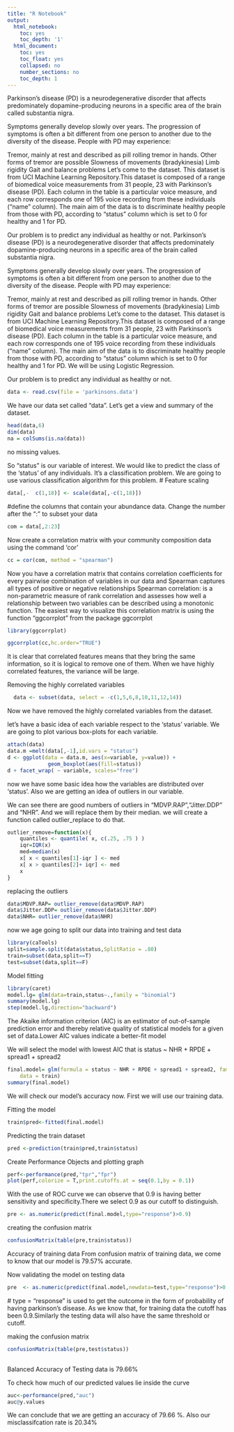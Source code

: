 ```yaml
---
title: "R Notebook"
output:
  html_notebook:
    toc: yes
    toc_depth: '1'
  html_document:
    toc: yes
    toc_float: yes
    collapsed: no
    number_sections: no
    toc_depth: 1
---
```


Parkinson’s disease (PD) is a neurodegenerative disorder that affects predominately dopamine-producing neurons in a specific area of the brain called substantia nigra.

Symptoms generally develop slowly over years. The progression of symptoms is often a bit different from one person to another due to the diversity of the disease. People with PD may experience:

Tremor, mainly at rest and described as pill rolling tremor in hands. Other forms of tremor are possible
Slowness of movements (bradykinesia)
Limb rigidity
Gait and balance problems
Let’s come to the dataset. This dataset is from UCI Machine Learning Repository.This dataset is composed of a range of biomedical voice measurements from 31 people, 23 with Parkinson’s disease (PD). Each column in the table is a particular voice measure, and each row corresponds one of 195 voice recording from these individuals (“name” column). The main aim of the data is to discriminate healthy people from those with PD, according to “status” column which is set to 0 for healthy and 1 for PD.

Our problem is to predict any individual as healthy or not.
Parkinson’s disease (PD) is a neurodegenerative disorder that affects predominately dopamine-producing neurons in a specific area of the brain called substantia nigra.

Symptoms generally develop slowly over years. The progression of symptoms is often a bit different from one person to another due to the diversity of the disease. People with PD may experience:

Tremor, mainly at rest and described as pill rolling tremor in hands. Other forms of tremor are possible
Slowness of movements (bradykinesia)
Limb rigidity
Gait and balance problems
Let’s come to the dataset. This dataset is from UCI Machine Learning Repository.This dataset is composed of a range of biomedical voice measurements from 31 people, 23 with Parkinson’s disease (PD). Each column in the table is a particular voice measure, and each row corresponds one of 195 voice recording from these individuals (“name” column). The main aim of the data is to discriminate healthy people from those with PD, according to “status” column which is set to 0 for healthy and 1 for PD. We will be using Logistic Regression.

Our problem is to predict any individual as healthy or not.
```r
data <- read.csv(file = 'parkinsons.data')

```

We have our data set called “data”. Let’s get a view and summary of the dataset.
```r
head(data,6)
dim(data)
na = colSums(is.na(data))
```
no missing values.

So “status” is our variable of interest. We would like to predict the class of the ‘status’ of any individuals. It’s a classification problem. We are going to use various classification algorithm for this problem.
# Feature scaling
```r
data[,-  c(1,18)] <- scale(data[,-c(1,18)])
```
#define the columns that contain your abundance data. Change the number after the ":" to subset your data
```r
com = data[,2:23]
```
Now create a correlation matrix with your community composition data using the command ‘cor’
```r
cc = cor(com, method = "spearman")

```
Now you have a correlation matrix that contains correlation coefficients for every pairwise combination of variables in our data and Spearman captures all types of positive or negative relationships
Spearman correlation: is a non-parametric measure of rank correlation and assesses how well a relationship between two variables can be described using a monotonic function.
The easiest way to visualize this correlation matrix is using the function “ggcorrplot” from the package ggcorrplot
```r
library(ggcorrplot)

ggcorrplot(cc,hc.order="TRUE")
```
It is clear that correlated features means that they bring the same information, so it is logical to remove one of them. When we have highly correlated features, the variance will be large.

Removing the highly correlated variables
```r
  data <- subset(data, select = -c(1,5,6,8,10,11,12,14))

```
Now we have removed the highly correlated variables from the dataset. 

let’s have a basic idea of each variable respect to the ‘status’ variable. We are going to plot various box-plots for each variable.
```r
attach(data)
data.m =melt(data[,-1],id.vars = "status")
d <- ggplot(data = data.m, aes(x=variable, y=value)) + 
             geom_boxplot(aes(fill=status))
d + facet_wrap( ~ variable, scales="free")
```
now we have some basic idea how the variables are distributed over ‘status’. Also we are getting an idea of outliers in our variable.

We can see there are good numbers of outliers in “MDVP.RAP”,“Jitter.DDP” and “NHR”. And we will replace them by their median. we will create a function called outlier_replace to do that.
```r
outlier_remove=function(x){
    quantiles <- quantile( x, c(.25, .75 ) )
    iqr=IQR(x)
    med=median(x)
    x[ x < quantiles[1]-iqr ] <- med
    x[ x > quantiles[2]+ iqr] <- med
    x
}

```
replacing the outliers
```r
data$MDVP.RAP= outlier_remove(data$MDVP.RAP)
data$Jitter.DDP= outlier_remove(data$Jitter.DDP)
data$NHR= outlier_remove(data$NHR)
```

now we age going to split our data into training and test data
```r
library(caTools)
split=sample.split(data$status,SplitRatio = .80)
train=subset(data,split==T)
test=subset(data,split==F)
```
Model fitting
```r
library(caret)
model.lg= glm(data=train,status~.,family = "binomial")
summary(model.lg)
step(model.lg,direction="backward")
```
 The Akaike information criterion (AIC) is an estimator of out-of-sample prediction error and thereby relative quality of statistical models for a given set of data.Lower AIC values indicate a better-fit model
 
 We will select the model with lowest AIC that is
 status ~ NHR + RPDE + spread1 + spread2


 
```r
final.model= glm(formula = status ~ NHR + RPDE + spread1 + spread2, family = "binomial", 
    data = train)
summary(final.model)
```
We will check our model’s accuracy now. First we will use our training data.

Fitting the model
```r
train$pred<-fitted(final.model)
```
Predicting the train dataset
```r
pred <-prediction(train$pred,train$status)
```
 Create Performance Objects and plotting graph
```r
perf<-performance(pred,"tpr","fpr")
plot(perf,colorize = T,print.cutoffs.at = seq(0.1,by = 0.1))
```
With the use of ROC curve we can observe that 0.9 is having better sensitivity and specificity.There we select 0.9 as our cutoff to distinguish.


```r
pre <- as.numeric(predict(final.model,type="response")>0.9)
```
 
creating the confusion matrix
```r
confusionMatrix(table(pre,train$status))
```

Accuracy of training data
From confusion matrix of training data, we come to know that our model is 79.57% accurate.

Now validating the model on testing data
```r
pre  <- as.numeric(predict(final.model,newdata=test,type="response")>0.9)


```
 # type = "response" is used to get the outcome in the form of probability of having parkinson's disease.
 As we know that, for training data the cutoff has been 0.9.Similarly the testing data will also have the same threshold or cutoff.
 
 making the confusion matrix
```r

confusionMatrix(table(pre,test$status))
 
```
Balanced Accuracy of Testing data is 79.66%

To check how much of our predicted values lie inside the curve
```r
auc<-performance(pred,"auc")
auc@y.values
```
We can conclude that we are getting an accuracy of 79.66 %. Also our misclassifcation rate is 20.34%